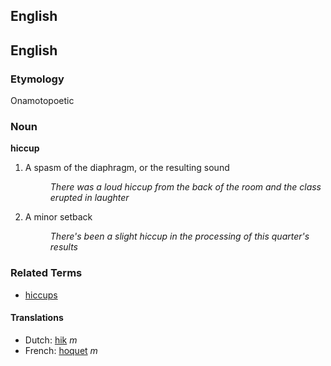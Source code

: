 ==English==
== English ==

===Etymology===
Onamotopoetic

===Noun===
'''hiccup'''

# A spasm of the diaphragm, or the resulting sound
#: ''There was a loud hiccup from the back of the room and the class erupted in laughter''
# A minor setback
#: ''There's been a slight hiccup in the processing of this quarter's results''

===Related Terms===

* [[hiccups]]

====Translations====
*Dutch: [[hik]] ''m''
*French: [[hoquet]] ''m''
